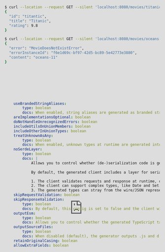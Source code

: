 ```yaml
---
title: Express Server
description: Generate Express Node.js server code from an API specification including OpenAPI, Swagger, AsyncAPI, and Fern Definition.
subtite: Generate types and networking logic for your Node.js Express server.
slug: express
---
```


Express is a minimal and flexible Node.js web application framework. It is a popular choice for building APIs and web servers.

Fern generates TypeScript types and networking logic for your Express server. This saves you time and adds compile-time safety by guaranteeing that you are serving the exact API that you specified in your API definition.

## What Fern generates

- TypeScript interfaces for your API types
- Exceptions that you can throw for non-200 responses
- Interfaces for you to define your business logic
- All the networking/HTTP logic to call your API

## Use the starter repository 

Clone the [starter repo](https://github.com/fern-api/express-starter/) for Express + React. 

## Demo video

Learn how Fern can be helpful when building an Express server. 

<iframe src="https://www.loom.com/embed/31f4243c4d824c54938bdc4840fbb8ba" frameborder="0" webkitallowfullscreen mozallowfullscreen allowfullscreen style="position: absolute; top: 0; left: 0; width: 100%; height: 100%;"></iframe>

## Getting started 

<Steps>

### Define your API 

Define your API using OpenAPI or the Fern Definition.

### Add the Express generator 

Add the Express server generator to your `generators.yml` file.

<CodeBlock title="generators.yml">
```yaml
groups:
  express-server:
    generators:
      - name: fernapi/fern-typescript-express
        version: 0.15.0
        output:
            location: local-file-system
            path: ../app/server
```
</CodeBlock>

### 
Run the [CLI](../cli-api/overview.mdx#) command `fern generate --group express-server`. 

<Note>Make sure to enable `allowSyntheticDefaultImports` in your `tsconfig.json` when using this generator.</Note>

### Implement the functions 

Provide the business logic by implementing each function. For example, if we were implenting the IMDb API, we would implement the `get_movie` function.

<CodeBlock title="src/movies_service.py">
```python
from .generated.fern import AbstractMoviesService, Movie, MovieDoesNotExistError, MovieId

class MoviesService(AbstractMoviesService):
    def get_movie(self, *, movie_id: str) -> Movie:
        if movie_id == "titanic":
            return Movie(
                id=MovieId.from_str("titantic"),
                title="Titanic",
                rating=9.8,
            )
        raise MovieDoesNotExistError(MovieId.from_str(movie_id))
```
</CodeBlock>

### Run the server

```bash
$ poetry run start
```

### Call the API 🚀

```bash
$ curl --location --request GET --silent 'localhost:8080/movies/titanic' | jq .
{
  "id": "titantic",
  "title": "Titanic",
  "rating": 9.8
}

$ curl --location --request GET --silent 'localhost:8080/movies/oceans-11' | jq .
{
  "error": "MovieDoesNotExistError",
  "errorInstanceId": "f6e1d69c-bf97-42d5-bc89-5e42773e3880",
  "content": "oceans-11"
}
```

</Steps>

## Advanced Configurations

Tailor the `config` of the Express server generator to your needs. The default values for all options are `false`.

```yaml
    useBrandedStringAliases:
        type: boolean
        docs: When enabled, string aliases are generated as branded strings. This makes each alias feel like its own type and improves compile-time safety.
    areImplementationsOptional: boolean
    doNotHandleUnrecognizedErrors: boolean
    includeUtilsOnUnionMembers: boolean
    includeOtherInUnionTypes: boolean
    treatUnknownAsAny: 
        type: boolean
        docs: When enabled, unknown types at runtime are generated into TypeScript using the `any` type.
    noSerdeLayer: 
        type: boolean
        docs: | 
            Allows you to control whether (de-)serialization code is generated. When true, the client uses JSON.parse() and JSON.stringify() instead.
            
            By default, the generated client includes a layer for serializing requests and deserializing responses. This has three benefits:

            1. The client validates requests and response at runtime, client-side.
            2. The client can support complex types, like Date and Set.
            3. The generated types can stray from the wire/JSON representation to be more idiomatic. For example, when `noSerdeLayer` is disabled, all properties are camelCase, even if the server is expecting snake_case.
    skipRequestValidation: boolean
    skipResponseValidation: 
        type: boolean
        docs: By default, this config is set to false and the client will throw an error if the response from the server doesn't match the expected type (based on how the response is modeled in the API definition). Set this config to true to never throw an error if the response is misshapen. Rather, the client will log the issue using console.warn and return the data (cast to the expected response type).
    outputEsm: 
        type: boolean
        docs: Allows you to control whether the generated TypeScript targets `CommonJS` or `esnext`. By default, the generated TypeScript targets `CommonJS`.
    outputSourceFiles: 
        type: boolean
        docs: When disabled (default), the generator outputs .js and d.ts files. When enabled, the generator outputs raw TypeScript files.
    retainOriginalCasing: boolean
    allowExtraFields: boolean
```

<Note>The configuration options are accessible in [`ExpressCustomConfig.ts`](https://github.com/fern-api/fern/blob/main/generators/typescript/express/cli/src/custom-config/ExpressCustomConfig.ts).</Note>

### Example Configuration

<CodeBlock title="generators.yml">
```diff
groups:
  express-server:
    generators:
      - name: fernapi/fern-typescript-express
        version: 0.15.0
        output:
            location: local-file-system
            path: ../app/server
+       config:
+           useBrandedStringAliases: true
+           noSerdeLayer: true
```
</CodeBlock>